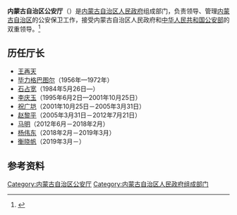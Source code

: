 {{Infobox PRCG
|color     = darkblue
|机构名称  = 内蒙古自治区公安厅<br>{{MongolUnicode|ᠥᠪᠥᠷ<br>ᠮᠣᠩᠭᠣᠯ ᠤᠨ<br>ᠥᠪᠡᠷᠲᠡᠭᠡᠨ<br>ᠵᠠᠰᠠᠬᠤ<br>ᠣᠷᠣᠨ ᠤ<br>ᠳᠣᠲᠣᠭᠠᠳᠤ ᠶᠢ<br>ᠬᠠᠮᠠᠭᠠᠯᠠᠬᠤ<br>ᠲᠢᠩᠬᠢᠮ}}
|标志1     = Police Badge,P.R.China.svg
|标志1大小 = 120px 
|标志1说明 = [[中华人民共和国人民警察警徽|中华人民共和国人民警察警徽]]
|职位1    = 厅长
|人员1    = 
|衔级1    =
|职位2    = 副厅长
|人员2    = 刘　宏{{wrap}}张子军{{wrap}}赵剑南{{wrap}}李　军{{wrap}}胡　蓉
|人数2    = 5
|业务上级 = [[中华人民共和国公安部|中华人民共和国公安部]]
|组织上级 = [[内蒙古自治区人民政府|内蒙古自治区人民政府]]
|中共上级 = [[中国共产党内蒙古自治区委员会|中国共产党内蒙古自治区委员会]]
|中共本级 = 中国共产党内蒙古自治区公安厅委员会
|机构类型 = [[内蒙古自治区人民政府|内蒙古自治区人民政府]]组成部门<br />[[内蒙古自治区|内蒙古自治区]][[公安机关|公安机关]]
|行政级别 = 正地厅级
|时期1    =
|机构1    =
|时期2    =
|机构2    =
|时期3    =
|机构3    =
|时期4    =
|机构4    =
|时期5    =
|机构5    =
|地址1    = [[内蒙古自治区|内蒙古自治区]]
|电话0    =
|官网     = [http://gat.nmg.gov.cn/ 内蒙古自治区公安厅]
|信息公开 =
}}

'''内蒙古自治区公安厅'''（{{mong|m=ᠥᠪᠥᠷ<br>ᠮᠣᠩᠭᠣᠯ ᠤᠨ<br>ᠥᠪᠡᠷᠲᠡᠭᠡᠨ<br>ᠵᠠᠰᠠᠬᠤ<br>ᠣᠷᠣᠨ ᠤ<br>ᠳᠣᠲᠣᠭᠠᠳᠤ ᠶᠢ<br>ᠬᠠᠮᠠᠭᠠᠯᠠᠬᠤ<br>ᠲᠢᠩᠬᠢᠮ}}）是[[内蒙古自治区人民政府|内蒙古自治区人民政府]]组成部门，负责领导、管理[[内蒙古自治区|内蒙古自治区]]的公安保卫工作，接受内蒙古自治区人民政府和[[中华人民共和国公安部|中华人民共和国公安部]]的双重领导。<ref>{{Cite book|title=犯罪学大辞书|author=康树华, 王岱, 冯树梁主编|publisher=甘肃人民出版社|year=1995|isbn=|location=兰州|pages=}}</ref>

==历任厅长==
*[[王再天|王再天]]
*[[毕力格巴图尔|毕力格巴图尔]]（1956年—1972年）
*[[石占宽|石占宽]]（1984年5月26日—）
*[[李庆玉|李庆玉]]（1995年6月2日—2001年10月25日）
*[[祝广垲|祝广垲]]（2001年10月25日－2005年3月31日）
*[[赵黎平|赵黎平]]（2005年3月31日－2012年7月21日）
*[[马明_(1957年)|马明]]（2012年6月－2018年2月）
*[[杨伟东_(1964年)|杨伟东]]（2018年2月－2019年3月）
*[[衡晓帆|衡晓帆]]（2019年3月－）

== 参考资料 ==
{{reflist}}

[[Category:内蒙古自治区公安厅|Category:内蒙古自治区公安厅]]
[[Category:内蒙古自治区人民政府组成部门|Category:内蒙古自治区人民政府组成部门]]
